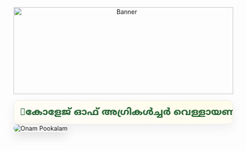 ```{=html}
<div style="text-align: center; margin-bottom: 1em;">
  <img src="www/banner.webp"
       alt="Banner"
       style="width: 100%; max-height: 200px; object-fit: cover;">
</div>
```
```{=html}
<!-- Onam welcome marquee (HTML-only block for Quarto) -->
<div class="onam-marquee" role="region" aria-label="Onam welcome">
  <div class="onam-track">
    <span>🌼കോളേജ് ഓഫ് അഗ്രികൾച്ചർ വെള്ളായണി സംഘടിപ്പിക്കുന്ന സംയുക്ത ഓണാഘോഷ പരിപാടിയിലേക് സ്വാഗതം 🌼</span>
    <span aria-hidden="true">🌼കോളേജ് ഓഫ് അഗ്രികൾച്ചർ വെള്ളായണി സംഘടിപ്പിക്കുന്ന സംയുക്ത ഓണാഘോഷ പരിപാടിയിലേക് സ്വാഗതം  </span>
  </div>
</div>

<style>
  .onam-marquee{
    overflow:hidden;
    border-radius:12px;
    border:1px solid #e7e7e7;
    background:
      radial-gradient(600px 200px at 85% -20%, #fffbe6 0%, transparent 60%),
      linear-gradient(90deg,#fffdf4,#fff);
    box-shadow:0 8px 24px rgba(0,0,0,.06);
  }
  .onam-track{
    display:flex;
    gap:3rem;
    white-space:nowrap;
    will-change: transform;
    animation:onam-scroll 5s linear infinite;
    padding:.85rem 1rem;
    font-family: "Noto Sans Malayalam", system-ui, -apple-system, "Segoe UI", Roboto, Arial, "Noto Sans", sans-serif;
    font-weight:700;
    font-size:clamp(1rem, 2.4vw, 1.35rem);
    color:#1a5c2a;
  }
  .onam-track:hover{ animation-play-state: paused; } /* pause on hover */
  @keyframes onam-scroll{
    from{ transform: translateX(0); }
    to  { transform: translateX(-50%); } /* duplicate text for seamless loop */
  }
</style>
```   

```{=html}  
<!-- Pookalam image hover effect with REGISTRATION text -->
<div class="pookalam-hover">
  <img src="www/pookalam.png" alt="Onam Pookalam" class="pookalam-img">
  <div class="overlay">REGISTRATION</div>
</div>

<style>
  .pookalam-hover {
    position: relative;
    display: inline-block;
    cursor: pointer;
    border-radius: 16px;
    overflow: hidden;
    box-shadow: 0 8px 24px rgba(0,0,0,.15);
  }

  .pookalam-img {
    display: block;
    max-width: 100%;
    height: auto;
    transition: transform .4s ease;
  }

  .pookalam-hover:hover .pookalam-img {
    transform: scale(1.05);
  }

  .overlay {
    position: absolute;
    inset: 0;
    display: flex;
    align-items: center;
    justify-content: center;
    font-family: "Noto Sans Malayalam", system-ui, sans-serif;
    font-size: 1.6rem;
    font-weight: bold;
    color: white;
    background: rgba(0,0,0,0.55);
    opacity: 0;
    transition: opacity .4s ease;
  }

  .pookalam-hover:hover .overlay {
    opacity: 1;
  }
</style>
```
